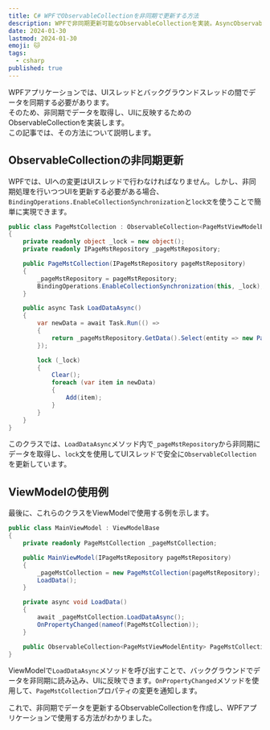 ```yaml
---
title: C# WPFでObservableCollectionを非同期で更新する方法
description: WPFで非同期更新可能なObservableCollectionを実装。AsyncObservableCollectionとPageMstCollectionの例を紹介
date: 2024-01-30
lastmod: 2024-01-30
emoji: 🐱
tags: 
  - csharp
published: true
---
```


WPFアプリケーションでは、UIスレッドとバックグラウンドスレッドの間でデータを同期する必要があります。  
そのため、非同期でデータを取得し、UIに反映するためのObservableCollectionを実装します。  
この記事では、その方法について説明します。

## ObservableCollectionの非同期更新

WPFでは、UIへの変更はUIスレッドで行わなければなりません。しかし、非同期処理を行いつつUIを更新する必要がある場合、`BindingOperations.EnableCollectionSynchronization`と`lock文`を使うことで簡単に実現できます。

```csharp
public class PageMstCollection : ObservableCollection<PageMstViewModelEntity>
{
    private readonly object _lock = new object();
    private readonly IPageMstRepository _pageMstRepository;

    public PageMstCollection(IPageMstRepository pageMstRepository)
    {
        _pageMstRepository = pageMstRepository;
        BindingOperations.EnableCollectionSynchronization(this, _lock);
    }

    public async Task LoadDataAsync()
    {
        var newData = await Task.Run(() =>
        {
            return _pageMstRepository.GetData().Select(entity => new PageMstViewModelEntity(entity));
        });

        lock (_lock)
        {
            Clear();
            foreach (var item in newData)
            {
                Add(item);
            }
        }
    }
}
```

このクラスでは、`LoadDataAsync`メソッド内で`_pageMstRepository`から非同期にデータを取得し、`lock`文を使用してUIスレッドで安全に`ObservableCollection`を更新しています。

## ViewModelの使用例

最後に、これらのクラスをViewModelで使用する例を示します。

```csharp
public class MainViewModel : ViewModelBase
{
    private readonly PageMstCollection _pageMstCollection;

    public MainViewModel(IPageMstRepository pageMstRepository)
    {
        _pageMstCollection = new PageMstCollection(pageMstRepository);
        LoadData();
    }

    private async void LoadData()
    {
        await _pageMstCollection.LoadDataAsync();
        OnPropertyChanged(nameof(PageMstCollection));
    }

    public ObservableCollection<PageMstViewModelEntity> PageMstCollection => _pageMstCollection;
}
```

ViewModelで`LoadDataAsync`メソッドを呼び出すことで、バックグラウンドでデータを非同期に読み込み、UIに反映できます。`OnPropertyChanged`メソッドを使用して、`PageMstCollection`プロパティの変更を通知します。

これで、非同期でデータを更新するObservableCollectionを作成し、WPFアプリケーションで使用する方法がわかりました。